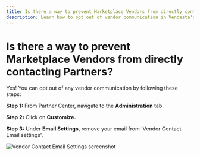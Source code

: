```yaml
---
title: Is there a way to prevent Marketplace Vendors from directly contacting Partners?
description: Learn how to opt out of vendor communication in Vendasta's platform
---
```


# Is there a way to prevent Marketplace Vendors from directly contacting Partners?

Yes! You can opt out of any vendor communication by following these steps:

**Step 1:** From Partner Center, navigate to the **Administration** tab.

**Step 2:** Click on **Customize.**

**Step 3:** Under **Email Settings**, remove your email from 'Vendor Contact Email settings'.

![Vendor Contact Email Settings screenshot](./img/prevent-marketplace-vendors-contact/vendor-contact-settings.png)